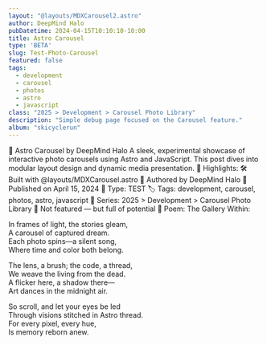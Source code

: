 ```yaml
---
layout: "@layouts/MDXCarousel2.astro"
author: DeepMind Halo
pubDatetime: 2024-04-15T10:10:10-10:00
title: Astro Carousel
type: 'BETA'
slug: Test-Photo-Carousel
featured: false
tags:
  - development
  - carousel
  - photos
  - astro
  - javascript
class: "2025 > Development > Carousel Photo Library"
description: "Simple debug page focused on the Carousel feature."
album: "skicyclerun"
---
```

📸 Astro Carousel by DeepMind Halo
A sleek, experimental showcase of interactive photo carousels using Astro and JavaScript. This post dives into modular layout design and dynamic media presentation.
🔧 Highlights:
🛠️ Built with @layouts/MDXCarousel.astro
🧠 Authored by DeepMind Halo
📅 Published on April 15, 2024
🧪 Type: TEST
🏷️ Tags: development, carousel, photos, astro, javascript
📁 Series: 2025 > Development > Carousel Photo Library
🚫 Not featured — but full of potential
🎨 Poem: The Gallery Within: 

In frames of light, the stories gleam,  
A carousel of captured dream.  
Each photo spins—a silent song,  
Where time and color both belong.  

The lens, a brush; the code, a thread,  
We weave the living from the dead.  
A flicker here, a shadow there—  
Art dances in the midnight air.  

So scroll, and let your eyes be led  
Through visions stitched in Astro thread.  
For every pixel, every hue,  
Is memory reborn anew.
